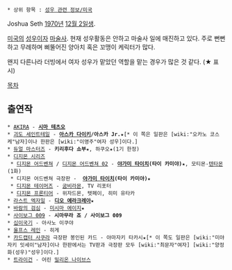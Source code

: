  * 상위 항목 : [[성우 관련 정보/미국]]

Joshua Seth [[1970년]] [[12월 2일]]생.

[[미국]]의 [[성우]]이자 [[마술사]]. 현재 성우활동은 안하고 마술사 일에 매진하고 있다. 주로 뻔뻔하고 무례하며 삐뚤어진 양아치 혹은 꼬맹이 케릭터가 많다.

왠지 다른나라 더빙에서 여자 성우가 맡았던 역할을 맡는 경우가 많은 것 같다. (★ 표시)

[[목차]]
== 출연작 ==
 * [[AKIRA]] - '''[[시마 테츠오]]'''
 * [[괴도 세인트테일]] - '''[[아스카 다이키]]/아스카 Jr.'''★[* 이 쪽은 일판은 [wiki:"오카노 코스케"남자]이나 한판은 [wiki:"이영주"여자 성우]이다.]
 * [[듀얼 마스터즈]] - '''키리후다 쇼부'''★, 하쿠오★(1기 한정)
 * [[디지몬 시리즈]]
  * [[디지몬 어드벤쳐]] / [[디지몬 어드벤쳐 02]] - '''[[야가미 타이치]](타이 카미야)'''★, 모티몬-[[텐타몬]](1화)
  * 디지몬 어드벤쳐 극장판 -  '''[[야가미 타이치]](타이 카미야)'''★
  * [[디지몬 테이머즈]] - [[굼비라몬]], TV 리포터
  * [[디지몬 프론티어]] - 위자드몬, 텟페이, 히미 유타카
 * [[라스트 엑자일]] - '''[[디오 에라크레아]]'''★
 * [[바람의 검심]] - [[미시마 에이지]]★
 * [[사이보그 009]] - '''시마무라 죠 / 사이보그 009'''
 * [[십이국기]] - 아사노 이쿠야
 * [[울프스 레인]] - 히게
 * [[카드캡터 사쿠라]] 극장판 봉인된 카드 - 야마자키 타카시★[* 이 쪽도 일판은 [wiki:"미야자키 잇세이"남자]이나 한판에서는 TV판과 극장판 모두 [wiki:"최문자"여자] [wiki:"양정화(성우)"성우]이다.]
 * [[트라이건]] - 어린 [[밀리온 나이브스]]

